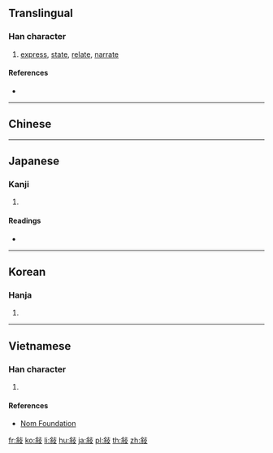 {{also|叙}}
==Translingual==

===Han character===
{{Han char|rn=66|rad=攴|as=07|sn=11|four=|canj=ODYE|ids=⿰余攴}}

# [[express]], [[state]], [[relate]], [[narrate]]

====References====
* {{Han ref|kx=0470.320|dkj=13205|dj=0821.130|hdz=21458.160|uh=654D|ud=25933}}

----

==Chinese==
{{zh-see|敘|v}}

----

==Japanese==
{{ja-kanji forms|叙|敍}}
===Kanji===
{{ja-kanji|grade=|rs=攴07}}

# {{defn|lang=ja|sort=攴07}}

====Readings====
* {{ja-readings|on=[[じょ]] (jo)|kun=[[ついでる]] (tsuideru), [[ついで]] (tsuide)}}

----

==Korean==

===Hanja===
{{ko-hanja|hangeul=서|eumhun=|rv=seo|mr=sŏ|y=se}}

# {{defn|lang=ko|sort=攴07}}

----

==Vietnamese==

===Han character===
{{vi-readings|rs=攴07|hanviet=tự}}

# {{defn|lang=vi|sort=攴07}}

====References====
* [http://nomfoundation.org/common/nom_details.php?codepoint=654d Nom Foundation]

[[fr:敍]]
[[ko:敍]]
[[li:敍]]
[[hu:敍]]
[[ja:敍]]
[[pl:敍]]
[[th:敍]]
[[zh:敍]]